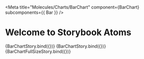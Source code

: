 
<Meta
  title="Molecules/Charts/BarChart"
  component={BarChart}
  subcomponents={{ Bar }}
/>

# Welcome to Storybook Atoms

<Canvas>
  <Story
    name="WOM"
    args={{
      selectedParty: 0,
      width: 400,
      height: 300,
      data: [
        {
          party: 'Union',
          deviants: [
            {
              value: 1,
              color: lightTheme.colors.vote.wom.match,
            },
            {
              value: 2,
              color: lightTheme.colors.vote.wom.missmatch,
            },
          ],
        },
        {
          party: 'SPD',
          deviants: [
            {
              value: 3,
              color: lightTheme.colors.vote.wom.match,
            },
            {
              value: 2,
              color: lightTheme.colors.vote.wom.missmatch,
            },
          ],
        },
        {
          party: 'Afd',
          deviants: [
            {
              value: 9,
              color: lightTheme.colors.vote.wom.match,
            },
            {
              value: 2,
              color: lightTheme.colors.vote.wom.missmatch,
            },
          ],
        },
        {
          party: 'Grüne',
          deviants: [
            {
              value: 1,
              color: lightTheme.colors.vote.wom.match,
            },
            {
              value: 6,
              color: lightTheme.colors.vote.wom.missmatch,
            },
          ],
        },
        {
          party: 'Linke',
          deviants: [
            {
              value: 1,
              color: lightTheme.colors.vote.wom.match,
            },
            {
              value: 2,
              color: lightTheme.colors.vote.wom.missmatch,
            },
          ],
        },
        {
          party: 'FDP',
          deviants: [
            {
              value: 1,
              color: lightTheme.colors.vote.wom.match,
            },
            {
              value: 12,
              color: lightTheme.colors.vote.wom.missmatch,
            },
          ],
        },
      ],
    }}
  >
    {BarChartStory.bind({})}
  </Story>
</Canvas>

<Canvas>
  <Story
    name="Parties"
    args={{
      selectedParty: 0,
      width: 400,
      height: 500,
      data: [
        {
          party: 'Union',
          deviants: [
            {
              value: 1,
              color: lightTheme.colors.vote.government.yes,
            },
            {
              value: 2,
              color: lightTheme.colors.vote.government.abstination,
            },
            {
              value: 0.5,
              color: lightTheme.colors.vote.government.no,
            },
            {
              value: 0.5,
              color: lightTheme.colors.vote.government.notVoted,
            },
          ],
        },
        {
          party: 'SPD',
          deviants: [
            {
              value: 3,
              color: lightTheme.colors.vote.government.yes,
            },
            {
              value: 2,
              color: lightTheme.colors.vote.government.abstination,
            },
            {
              value: 0.5,
              color: lightTheme.colors.vote.government.no,
            },
          ],
        },
        {
          party: 'Afd',
          deviants: [
            {
              value: 9,
              color: lightTheme.colors.vote.government.yes,
            },
            {
              value: 2,
              color: lightTheme.colors.vote.government.abstination,
            },
            {
              value: 0.5,
              color: lightTheme.colors.vote.government.no,
            },
          ],
        },
        {
          party: 'Grüne',
          deviants: [
            {
              value: 1,
              color: lightTheme.colors.vote.government.yes,
            },
            {
              value: 6,
              color: lightTheme.colors.vote.government.abstination,
            },
            {
              value: 0.5,
              color: lightTheme.colors.vote.government.no,
            },
          ],
        },
        {
          party: 'Linke',
          deviants: [
            {
              value: 1,
              color: lightTheme.colors.vote.government.yes,
            },
            {
              value: 2,
              color: lightTheme.colors.vote.government.abstination,
            },
            {
              value: 7,
              color: lightTheme.colors.vote.government.no,
            },
          ],
        },
        {
          party: 'FDP',
          deviants: [
            {
              value: 1,
              color: lightTheme.colors.vote.government.yes,
            },
            {
              value: 12,
              color: lightTheme.colors.vote.government.abstination,
            },
            {
              value: 8,
              color: lightTheme.colors.vote.government.no,
            },
          ],
        },
      ],
    }}
  >
    {BarChartStory.bind({})}
  </Story>
</Canvas>

<Canvas>
  <Story
    name="stretchable"
    args={{
      selectedParty: 0,
      data: [
        {
          party: 'Union',
          deviants: [
            {
              value: 1,
              color: lightTheme.colors.vote.government.yes,
            },
            {
              value: 2,
              color: lightTheme.colors.vote.government.abstination,
            },
            {
              value: 0.5,
              color: lightTheme.colors.vote.government.no,
            },
            {
              value: 0.5,
              color: lightTheme.colors.vote.government.notVoted,
            },
          ],
        },
        {
          party: 'SPD',
          deviants: [
            {
              value: 3,
              color: lightTheme.colors.vote.government.yes,
            },
            {
              value: 2,
              color: lightTheme.colors.vote.government.abstination,
            },
            {
              value: 0.5,
              color: lightTheme.colors.vote.government.no,
            },
          ],
        },
        {
          party: 'Afd',
          deviants: [
            {
              value: 9,
              color: lightTheme.colors.vote.government.yes,
            },
            {
              value: 2,
              color: lightTheme.colors.vote.government.abstination,
            },
            {
              value: 0.5,
              color: lightTheme.colors.vote.government.no,
            },
          ],
        },
        {
          party: 'Grüne',
          deviants: [
            {
              value: 1,
              color: lightTheme.colors.vote.government.yes,
            },
            {
              value: 6,
              color: lightTheme.colors.vote.government.abstination,
            },
            {
              value: 0.5,
              color: lightTheme.colors.vote.government.no,
            },
          ],
        },
        {
          party: 'Linke',
          deviants: [
            {
              value: 1,
              color: lightTheme.colors.vote.government.yes,
            },
            {
              value: 2,
              color: lightTheme.colors.vote.government.abstination,
            },
            {
              value: 7,
              color: lightTheme.colors.vote.government.no,
            },
          ],
        },
        {
          party: 'FDP',
          deviants: [
            {
              value: 1,
              color: lightTheme.colors.vote.government.yes,
            },
            {
              value: 12,
              color: lightTheme.colors.vote.government.abstination,
            },
            {
              value: 8,
              color: lightTheme.colors.vote.government.no,
            },
          ],
        },
      ],
    }}
  >
    {BarChartFullSizeStory.bind({})}
  </Story>
</Canvas>

<ArgsTable of={BarChart} />

